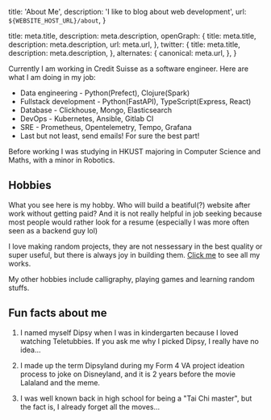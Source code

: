 
  title: 'About Me',
  description: 'I like to blog about web development',
  url: `${WEBSITE_HOST_URL}/about`,
}

  title: meta.title,
  description: meta.description,
  openGraph: {
    title: meta.title,
    description: meta.description,
    url: meta.url,
  },
  twitter: {
    title: meta.title,
    description: meta.description,
  },
  alternates: {
    canonical: meta.url,
  },
}

Currently I am working in Credit Suisse as a software engineer. Here are what I am doing in my job:

- Data engineering - Python(Prefect), Clojure(Spark)
- Fullstack development - Python(FastAPI), TypeScript(Express, React)
- Database - Clickhouse, Mongo, Elasticsearch
- DevOps - Kubernetes, Ansible, Gitlab CI
- SRE - Prometheus, Opentelemetry, Tempo, Grafana
- Last but not least, send emails! For sure the best part!

Before working I was studying in HKUST majoring in Computer Science and Maths, with a minor in Robotics. 

## Hobbies

What you see here is my hobby. Who will build a beatiful(?) website after work without getting paid? And it is not really helpful in job seeking because most people would rather look for a resume (especially I was more often seen as a backend guy lol)

I love making random projects, they are not nessessary in the best quality or super useful, but there is always joy in building them. [Click me](/#works) to see all my works.

My other hobbies include calligraphy, playing games and learning random stuffs.

## Fun facts about me

1. I named myself Dipsy when I was in kindergarten because I loved watching Teletubbies. If you ask me why I picked Dipsy, I really have no idea...

1. I made up the term Dipsyland during my Form 4 VA project ideation process to joke on Disneyland, and it is 2 years before the movie Lalaland and the meme.

1. I was well known back in high school for being a "Tai Chi master", but the fact is, I already forget all the moves...
